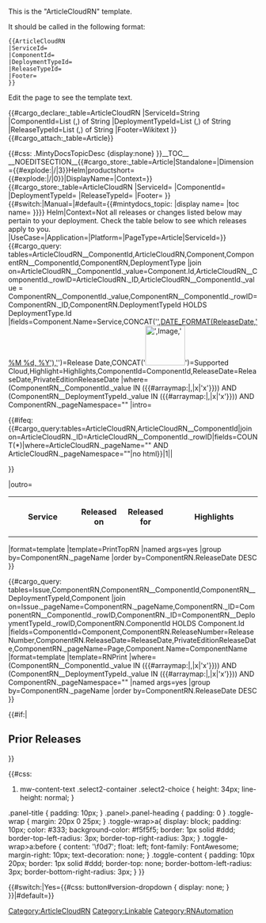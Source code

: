 <noinclude>
This is the "ArticleCloudRN" template.

It should be called in the following format:
<pre>
{{ArticleCloudRN
|ServiceId=
|ComponentId=
|DeploymentTypeId=
|ReleaseTypeId=
|Footer=
}}

</pre>
Edit the page to see the template text.

{{#cargo_declare:_table=ArticleCloudRN
|ServiceId=String
|ComponentId=List (,) of String
|DeploymentTypeId=List (,) of String
|ReleaseTypeId=List (,) of String
|Footer=Wikitext
}}
{{#cargo_attach:_table=Article}}

</noinclude>
<includeonly>{{#css: .MintyDocsTopicDesc {display:none} }}[[Category:ArticleCloudRN]]__TOC__
__NOEDITSECTION__{{#cargo_store:_table=Article|Standalone={{{Standalone}}}|Dimension={{#explode:{{FULLPAGENAME}}|/|3}}Helm|productshort={{#explode:{{FULLPAGENAME}}|/|0}}|DisplayName={{{DisplayName|}}}|Context={{{Context|}}}}}{{#cargo_store:_table=ArticleCloudRN
|ServiceId={{{ServiceId|}}}
|ComponentId={{{ComponentId|}}}
|DeploymentTypeId={{{DeploymentTypeId|}}}
|ReleaseTypeId={{{ReleaseTypeId|}}}
|Footer={{{Footer|}}}
}}<!-- Set MintyDocs topic, including a switch for different treatment for Manual pages -->{{#switch:{{{PageType|}}}|Manual=|#default={{#mintydocs_topic:
|display name={{{DisplayName|}}}
|toc name={{{TocName|}}}
}}}}<!-- Defining the EPPO Header; all parameters need to be passed to it -->{{EPPOHead|Role={{{Role|}}}|ComingSoon={{{ComingSoon|}}}|Dimension={{#explode:{{FULLPAGENAME}}|/|3}}Helm|Context=Not all releases or changes listed below may pertain to your deployment. Check the table below to see which releases apply to you.
|UseCase={{{UseCase|}}}|Application={{{Application|}}}|Platform={{{Platform|}}}|PageType=Article|ServiceId={{{ServiceId|}}}}}<!--Defining the Prerequisite Head -->{{PrerequisitesHead|Prereq={{{Prereq|}}}}}<!-- Query for showing component list --><!-- removing toggle display for now<div class="toggle-wrap">
<toggledisplay linkstyle font-size:larger showtext="Quick lookup table" hidetext="Quick lookup table">
<div class="toggle-content"> -->{{#cargo_query:
tables=ArticleCloudRN__ComponentId,ArticleCloudRN,Component,ComponentRN__ComponentId,ComponentRN,DeploymentType
|join on=ArticleCloudRN__ComponentId._value=Component.Id,ArticleCloudRN__ComponentId._rowID=ArticleCloudRN._ID,ArticleCloudRN__ComponentId._value = ComponentRN__ComponentId._value,ComponentRN__ComponentId._rowID=ComponentRN._ID,ComponentRN.DeploymentTypeId HOLDS DeploymentType.Id
|fields=Component.Name=Service,CONCAT('[[#',Component.Name,'-',ReleaseNumber,'|',DATE_FORMAT(ReleaseDate,'%M %d, %Y'),']]')=Release Date,CONCAT('[[File:',Image,'|80px]]')=Supported Cloud,Highlight=Highlights,ComponentId=ComponentId,ReleaseDate=ReleaseDate,PrivateEditionReleaseDate
|where=(ComponentRN__ComponentId._value IN ({{#arraymap:{{{ComponentId|}}}|,|x|'x'}})) AND (ComponentRN__DeploymentTypeId._value IN ({{#arraymap:{{{DeploymentTypeId|}}}|,|x|'x'}})) AND ComponentRN._pageNamespace="{{NAMESPACENUMBER}}"
|intro=<table><tr>{{#ifeq:{{#cargo_query:tables=ArticleCloudRN,ArticleCloudRN__ComponentId|join on=ArticleCloudRN._ID=ArticleCloudRN__ComponentId._rowID|fields=COUNT(*)|where=ArticleCloudRN._pageName="{{FULLPAGENAME}}" AND ArticleCloudRN._pageNamespace="{{NAMESPACENUMBER}}"|no html}}|1||<th>Service</th>}} 
<th style="width:12% !important;">Released on</th><th style="width:20% !important;">Released for</th><th>Highlights</th></tr>
|outro=</table>
|format=template
|template=PrintTopRN
|named args=yes
|group by=ComponentRN._pageName
|order by=ComponentRN.ReleaseDate DESC
}}
<!-- removing toggle display for now </div>
</toggledisplay></div> -->

{{#cargo_query:
tables=Issue,ComponentRN,ComponentRN__ComponentId,ComponentRN__DeploymentTypeId,Component
|join on=Issue._pageName=ComponentRN._pageName,ComponentRN._ID=ComponentRN__ComponentId._rowID,ComponentRN._ID=ComponentRN__DeploymentTypeId._rowID,ComponentRN.ComponentId HOLDS Component.Id
|fields=ComponentId=Component,ComponentRN.ReleaseNumber=ReleaseNumber,ComponentRN.ReleaseDate=ReleaseDate,PrivateEditionReleaseDate,ComponentRN._pageName=Page,Component.Name=ComponentName
|format=template
|template=RNPrint
|where=(ComponentRN__ComponentId._value IN ({{#arraymap:{{{ComponentId|}}}|,|x|'x'}})) AND (ComponentRN__DeploymentTypeId._value IN ({{#arraymap:{{{DeploymentTypeId|}}}|,|x|'x'}})) AND ComponentRN._pageNamespace="{{NAMESPACENUMBER}}"
|named args=yes
|group by=ComponentRN._pageName
|order by=ComponentRN.ReleaseDate DESC
}}

{{#if:{{{Footer|}}}|
==Prior Releases==

{{{Footer|}}}}}

{{{AzureBoilerplate|}}}
<!--|join on=ArticleCloudRN.ComponentId HOLDS Component.Id,ComponentRN.ComponentId__full=ArticleCloudRN.ComponentId__full,ComponentRN.DeploymentTypeId HOLDS DeploymentType.Id
-->

{{#css:
#mw-content-text .select2-container .select2-choice { height: 34px; line-height: normal; }
.panel-title { padding: 10px; }
.panel>.panel-heading { padding: 0 }
.toggle-wrap { margin: 20px 0 25px; }
.toggle-wrap>a{ display: block; padding: 10px; color: #333; background-color: #f5f5f5; border: 1px solid #ddd; border-top-left-radius: 3px; border-top-right-radius: 3px; }
.toggle-wrap>a:before { content: '\f0d7'; float: left; font-family: FontAwesome; margin-right: 10px; text-decoration: none; }
.toggle-content { padding: 10px 20px; border: 1px solid #ddd; border-top: none; border-bottom-left-radius: 3px; border-bottom-right-radius: 3px; }
}}

{{{ArticleCloudRN|}}}
<!-- Removing the version dropdown for Standalone (version-less) pages -->{{#switch:{{{Standalone}}}|Yes={{#css: 
button#version-dropdown { display: none; }
}}|#default=}}[[Category:Linkable]]<nowiki /></includeonly><noinclude>[[Category:RNAutomation]]</noinclude>